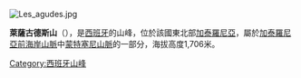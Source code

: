 [[Image:Les_agudes.jpg|right]]
{{coord|41|47|22|N|2|26|38|E|region:ES-CT_type:mountain_source:kolossus-cawiki|display=title}}

'''萊薩古德斯山'''（{{lang-ca|Les Agudes}}），是[[西班牙|西班牙]]的山峰，位於該國東北部[[加泰羅尼亞|加泰羅尼亞]]，屬於[[加泰羅尼亞前海岸山脈|加泰羅尼亞前海岸山脈]]中[[蒙特塞尼山脈|蒙特塞尼山脈]]的一部分，海拔高度1,706米。

{{Spain-geo-stub}}
[[Category:西班牙山峰|Category:西班牙山峰]]